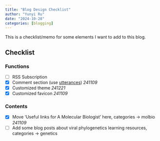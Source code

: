 ```yaml
---
title: "Blog Design Checklist"
author: "Yunyi Ru"
date: "2024-10-28"
categories: [blogging]
---
```


This is a checklist/memo for some elements I want to add to this blog.

## Checklist

### Functions

-   [ ] RSS Subscription
-   [x] Comment section (use [utterances](https://utteranc.es/)) *241109*
-   [x] Customized theme *241221*
-   [x] Customized favicon *241109*

### Contents

-   [x] Move 'Useful links for A Molecular Biologist' here, categories -\> molbio *241109*
-   [ ] Add some blog posts about viral phylogenetics learning resources, categories -\> genetics
